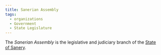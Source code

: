 ```yaml
---
title: Sanerian Assembly
tags:
  - organizations
  - Government
  - State Legislature
---
```


<Stub />

The *Sanerian Assembly* is the legislative and judiciary branch of the [State of Sanery](../locations/sanery.mdx).
